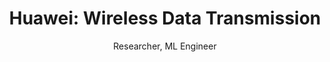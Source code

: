 ---
title: "Huawei: Wireless Data Transmission"
subtitle: "Researcher, ML Engineer"
organization: "ISP RAS & Innopolis University"
period: "2024 — Present"
type: "research"
description: "Designing and simulating Deep AI models for wireless distribution of devices to base stations under time and resource constraints for Huawei"
responsibilities:
  - "Development and implementation of models on PyTorch"
  - "Creation and expansion of the training-testing pipeline"
  - "Conducting experiments"
stack:
  - "PyTorch"
  - "Numpy"
concepts:
  - "Transformers"
  - "GNNs"
  - "Deep Learning"
supervisor: "Aleksandr Beznosikov"
order: 10
---
